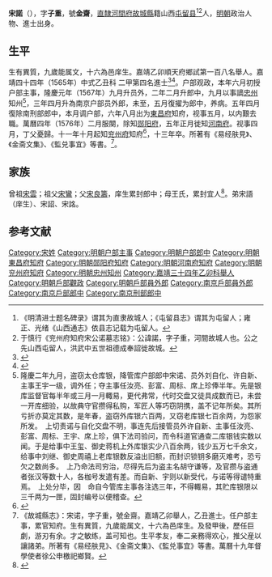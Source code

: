 {{明清人物信息框
| 姓名 = 宋諾
| 原名 =
| 圖片名稱= 
| 圖片大小 =
| 圖片說明 = 
| 最高職務 =兖州府知府
| 國家 = 大明 
| 爵位 =
| 籍貫 = 山西潞安府屯留縣人
| 族裔 = 漢族
| 字號 =字子重，號金斋
| 諡號 =
| 出生日期 = 嘉靖庚寅正月二十二日
| 出生地點 = <!---山西潞安府屯留縣人--->
| 逝世日期 = 萬曆十三年乙酉
| 逝世地點 =
| 墓葬 =
| 配偶 = 配李氏，累封宜人
| 親屬 = （子）吉祝、華祝
| 出身 =
* 嘉靖三十四年乙卯科舉人
* 嘉靖四十四年乙丑科進士出身
| 經歷 =
| 著作 =  
}}
'''宋諾'''（{{bd|1530年||1585年||}}），字'''子重'''，號'''金齋'''，[[直隸|直隸]][[河間府|河間府]][[故城縣|故城縣]]籍山西[[屯留县|屯留县]]<ref>《明清进士题名碑录》谓其为直隶故城人；《屯留县志》谓其为屯留人；雍正、光绪《山西通志》依县志记载为屯留人。</ref><ref>于慎行《兖州府知府宋公诺墓志铭》：公諱諾，字子重，河間故城人也。公之先山西屯留人，洪武中五世祖德成奉詔徙故城。</ref>人，[[明朝|明朝]]政治人物、進士出身。

== 生平 ==
生有異質，九歲能属文，十六為邑庠生。嘉靖乙卯順天府鄉試第一百八名舉人。嘉靖四十四年（1565年）中式乙丑科<!---會試第九十二名--->二甲第四名進士<ref>{{Cite book|title=《皇明贡举考》卷五|author=[[张朝瑞|张朝瑞]]|publisher=《续修四库全书》史部第828册|year=|isbn=|location=|pages=}}</ref><ref>{{Cite book|title=贡举志五种 上|author=鲁小俊，江俊伟著|publisher=武汉大学出版社|year=2009|isbn=978-7-307-07043-1|location=武汉|pages=}}</ref>。户部观政，本年六月初授户部主事，隆慶元年（1567年）九月升员外，二年二月升郎中，九月以事謫[[忠州|忠州]]知州<ref>隆慶二年九月，盗窃太仓库银，降管库户部郎中宋诺、员外刘自化、许自新、主事王宇一级，调外任；夺主事任汝亮、彭富、周标、席上珍俸半年。先是银库监督官每半年或三月一月輙易，更代弗常，代时交盘又徒具成数而已，未尝一开库细验，以故典守官攒得私购，军匠人等巧窃阴携，盖不记年所矣。其所亏折亦莫定其数，是年春，盗窃外库银六百两，又窃老库银七百余两，为怨家所发。　上切责诺与自化交盘不明，事连先后接管员外许自新、主事任汝亮、彭富、周标、王宇、席上珍，俱下法司验问，而令科道官通查二库银钱实数以　闻。于是给事中王玺、御史蒋机上外库银实少八百余两，钱少五万七千余文，给事中刘继、御史周禧上老库银数反溢出旧额，而封识锁钥多磨灭难考，恐亏欠之数尚多。　上乃命法司穷治，尽得先后为盗主名胡守谦等，及官攒与盗通者张汉等数十人，各枷号发遣有差。而自新、宇则以新受代，与诺等得谴特重焉。　上处分毕，因　命自今管库主事各注选三年，不得輙易，其贮库银限以三千两为一匣，固封编号以便稽查。</ref>，三年四月升為南京户部员外郎，未至，五月復擢为郎中，养病。五年四月復除南刑部郎中，本月调户部，六年八月出为[[東昌府|東昌府]]知府，视事五月，以内艱去職。萬曆四年（1576年）二月服闋，除知[[郧阳府|郧阳府]]，五年正月徙知[[河南府|河南府]]。视事四月，丁父憂歸。十一年十月起知[[兖州府|兖州府]]知府<ref>{{cite news|author=长治市地方志办公室|title=屯留县进士名录|url=http://www.dfz.changzhi.gov.cn/960rn.jsp?urltype=news.NewsContentUrl&wbnewsid=231919&wbtreeid=21514|accessdate=2013-08-16|newspaper=长治市情网|date=2012年5月17日|deadurl=yes|archiveurl=https://web.archive.org/web/20130818211945/http://www.dfz.changzhi.gov.cn/960rn.jsp?urltype=news.NewsContentUrl&wbnewsid=231919&wbtreeid=21514|archivedate=2013年8月18日}}</ref>，十三年卒。所著有《易经肤見》、《金斋文集》、《監兑事宜》等書。<ref>《故城縣志》：宋诺，字子重，號金齋。嘉靖乙卯舉人，乙丑進士。任户部主事，累官知府。生有異質，九歲能属文，十六為邑庠生。及發甲後，歷任巨劇，游刃有余。才之敏练，盖可知也。生平孝友，奉二亲務得欢心，推父産以讓諸弟。所著有《易经肤見》、《金斋文集》、《監兑事宜》等書。萬曆十九年督學使者徐公申檄祀鄉賢。</ref>。

== 家族 ==
曾祖[[宋雲|宋雲]]；祖父[[宋鸞|宋鸞]]；父[[宋良籌|宋良籌]]，庠生累封郎中；母王氏，累封宜人<ref>{{Cite book|title=天一阁藏明代科举录选刊 登科录 点校本|author=龚延明主编|publisher=宁波出版社|year=2016|isbn=978-7-5526-2320-8|location=宁波|pages=|quote=《天一閣藏明代科舉錄選刊.登科錄》之《嘉靖四十四年乙丑科登科錄》}}</ref>。弟宋語（庠生）、宋詔、宋詺。

==参考文献==
{{reflist}}

{{嘉靖四十四年乙丑科殿試金榜}}

{{Authority control}}
{{DEFAULTSORT:}}
[[Category:宋姓|Category:宋姓]]
[[Category:明朝户部主事|Category:明朝户部主事]]
[[Category:明朝户部郎中|Category:明朝户部郎中]]
[[Category:明朝東昌府知府|Category:明朝東昌府知府]]
[[Category:明朝郧阳府知府|Category:明朝郧阳府知府]]
[[Category:明朝河南府知府|Category:明朝河南府知府]]
[[Category:明朝兖州府知府|Category:明朝兖州府知府]]
[[Category:明朝忠州知州|Category:明朝忠州知州]]
[[Category:嘉靖三十四年乙卯科舉人|Category:嘉靖三十四年乙卯科舉人]]
[[Category:明朝戶部觀政|Category:明朝戶部觀政]]
[[Category:明朝戶部員外郎|Category:明朝戶部員外郎]]
[[Category:南京戶部員外郎|Category:南京戶部員外郎]]
[[Category:南京戶部郎中|Category:南京戶部郎中]]
[[Category:南京刑部郎中|Category:南京刑部郎中]]